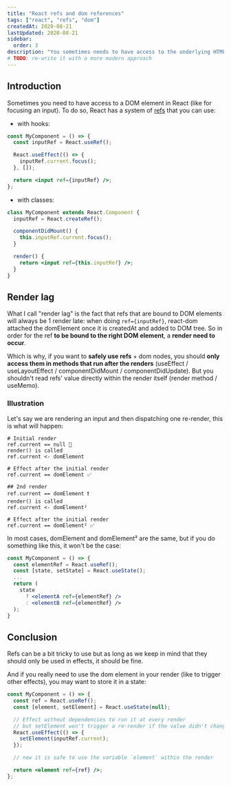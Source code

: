 ```yaml
---
title: "React refs and dom references"
tags: ["react", "refs", "dom"]
createdAt: 2020-08-21
lastUpdated: 2020-08-21
sidebar:
  order: 3
description: "You sometimes needs to have access to the underlying HTML elements in React. This short article is here to help you navigate this problem"
# TODO: re-write it with a more modern approach
---
```


## Introduction

Sometimes you need to have access to a DOM element in React (like for focusing an input). To do so, React has a system of [refs](https://reactjs.org/docs/refs-and-the-dom.html#gatsby-focus-wrapper) that you can use:

- with hooks:

```jsx
const MyComponent = () => {
  const inputRef = React.useRef();

  React.useEffect(() => {
    inputRef.current.focus();
  }, []);

  return <input ref={inputRef} />;
};
```

- with classes:

```jsx
class MyComponent extends React.Component {
  inputRef = React.createRef();

  componentDidMount() {
    this.inputRef.current.focus();
  }

  render() {
    return <input ref={this.inputRef} />;
  }
}
```

## Render lag

What I call "render lag" is the fact that refs that are bound to DOM elements will always be 1 render late: when doing `ref={inputRef}`, react-dom attached the domElement once it is createdAt and added to DOM tree. So in order for the ref **to be bound to the right DOM element**, a **render need to occur**.

Which is why, if you want to **safely use refs** + dom nodes, you should **only access them in methods that run after the renders** (useEffect / useLayoutEffect / componentDidMount / componentDidUpdate).
But you shouldn't read refs' value directly within the render itself (render method / useMemo).

### Illustration

Let's say we are rendering an input and then dispatching one re-render, this is what will happen:

```
# Initial render
ref.current == null 🚫
render() is called
ref.current <- domElement

# Effect after the initial render
ref.current == domElement ✅

## 2nd render
ref.current == domElement ❗️
render() is called
ref.current <- domElement²

# Effect after the initial render
ref.current == domElement² ✅
```

In most cases, domElement and domElement² are the same, but if you do something like this, it won't be the case:

```jsx
const MyComponent = () => {
  const elementRef = React.useRef();
  const [state, setState] = React.useState();
  ...
  return (
    state
      ? <elementA ref={elementRef} />
      : <elementB ref={elementRef} />
  );
}
```

## Conclusion

Refs can be a bit tricky to use but as long as we keep in mind that they should only be used in effects, it should be fine.

And if you really need to use the dom element in your render (like to trigger other effects), you may want to store it in a state:

```jsx
const MyComponent = () => {
  const ref = React.useRef();
  const [element, setElement] = React.useState(null);

  // Effect without dependencies to run it at every render
  // but setElement won't trigger a re-render if the value didn't change so that's fine
  React.useEffect(() => {
    setElement(inputRef.current);
  });

  // now it is safe to use the variable `element` within the render

  return <element ref={ref} />;
};
```
